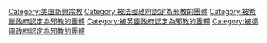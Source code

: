 {{Catmore}}
{{Commonscat|Scientology}}

[[Category:美国新興宗教|Category:美国新興宗教]]
[[Category:被法國政府認定為邪教的團體|Category:被法國政府認定為邪教的團體]]
[[Category:被希臘政府認定為邪教的團體|Category:被希臘政府認定為邪教的團體]]
[[Category:被英國政府認定為邪教的團體|Category:被英國政府認定為邪教的團體]]
[[Category:被德國政府認定為邪教的團體|Category:被德國政府認定為邪教的團體]]